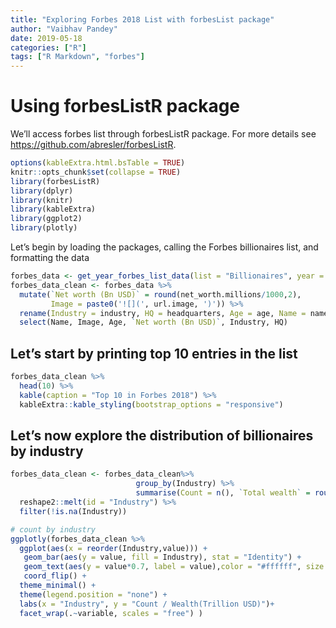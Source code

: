 ```yaml
---
title: "Exploring Forbes 2018 List with forbesList package"
author: "Vaibhav Pandey"
date: 2019-05-18
categories: ["R"]
tags: ["R Markdown", "forbes"]
---
```



# Using forbesListR package

We'll access forbes list through forbesListR package. For more details see <https://github.com/abresler/forbesListR>.

```r
options(kableExtra.html.bsTable = TRUE)
knitr::opts_chunk$set(collapse = TRUE)
library(forbesListR)
library(dplyr)
library(knitr)
library(kableExtra)
library(ggplot2)
library(plotly)
```

Let's begin by loading the packages, calling the Forbes billionaires list, and formatting the data
```r
forbes_data <- get_year_forbes_list_data(list = "Billionaires", year = 2018)
forbes_data_clean <- forbes_data %>% 
  mutate(`Net worth (Bn USD)` = round(net_worth.millions/1000,2),
         Image = paste0('![](', url.image, ')')) %>% 
  rename(Industry = industry, HQ = headquarters, Age = age, Name = name) %>%
  select(Name, Image, Age, `Net worth (Bn USD)`, Industry, HQ)
```


## Let's start by printing top 10 entries in the list
```r
forbes_data_clean %>% 
  head(10) %>%
  kable(caption = "Top 10 in Forbes 2018") %>% 
  kableExtra::kable_styling(bootstrap_options = "responsive")
```

## Let's now explore the distribution of billionaires by industry
```r
forbes_data_clean <- forbes_data_clean%>%
                            group_by(Industry) %>%
                            summarise(Count = n(), `Total wealth` = round(sum(`Net worth (Bn USD)`, na.rm = TRUE)/1000,2)) %>% 
  reshape2::melt(id = "Industry") %>%
  filter(!is.na(Industry))

# count by industry
ggplotly(forbes_data_clean %>% 
  ggplot(aes(x = reorder(Industry,value))) +
   geom_bar(aes(y = value, fill = Industry), stat = "Identity") +
   geom_text(aes(y = value*0.7, label = value),color = "#ffffff", size = 3, check_overlap = TRUE) +
   coord_flip() +
  theme_minimal() +
  theme(legend.position = "none") + 
  labs(x = "Industry", y = "Count / Wealth(Trillion USD)")+
  facet_wrap(.~variable, scales = "free") )
```

